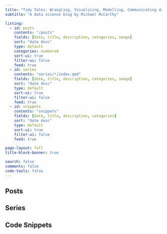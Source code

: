```yaml
---
title: "Tidy Tales: Wrangling, Visualizing, Modelling, Communicating data"
subtitle: "A data science blog by Michael McCarthy"

listing:
  - id: posts
    contents: "/posts"
    fields: [date, title, description, categories, image]
    sort: "date desc"
    type: default
    categories: numbered
    sort-ui: true
    filter-ui: false
    feed: true
  - id: series
    contents: "series/*/index.qmd"
    fields: [date, title, description, categories, image]
    sort: "date desc"
    type: default
    sort-ui: true
    filter-ui: false
    feed: true
  - id: snippets
    contents: "snippets"
    fields: [date, title, description, categories]
    sort: "date desc"
    type: default
    sort-ui: true
    filter-ui: false
    feed: true

page-layout: full
title-block-banner: true

search: false
comments: false
code-tools: false
---
```


## Posts

:::{#posts}
:::

## Series

:::{#series}
:::

## Code Snippets

:::{#snippets}
:::
